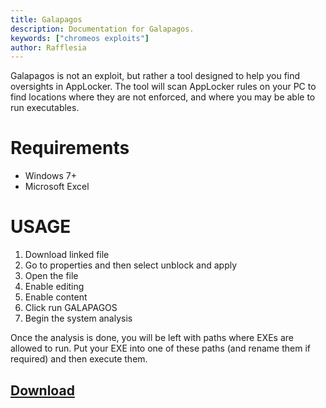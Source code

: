 ```yaml
---
title: Galapagos
description: Documentation for Galapagos.
keywords: ["chromeos exploits"]
author: Rafflesia
---
```



<PageHeader title={frontmatter.title} description={frontmatter.description} author={frontmatter.author} link={frontmatter.link} kernver={frontmatter.kernver} nolower={frontmatter.nolower}/>

Galapagos is not an exploit, but rather a tool designed to help you find oversights in AppLocker.
The tool will scan AppLocker rules on your PC to find locations where they are not enforced, and where you may be able to run executables.

# Requirements

- Windows 7+
- Microsoft Excel

# USAGE

1. Download linked file
2. Go to properties and then select unblock and apply
3. Open the file
4. Enable editing
5. Enable content
6. Click run GALAPAGOS
7. Begin the system analysis

Once the analysis is done, you will be left with paths where EXEs are allowed to run. Put your EXE into one of these paths (and rename them if required) and then execute them.

## [Download](https://alicesworld-my.sharepoint.com/:x:/g/personal/alice_alicesworld_tech/EW0LkXUOkq5Ogjexme-rtToBp5WQ5BfV27ZHf5tGjHusHg?e=y2dtJg)

